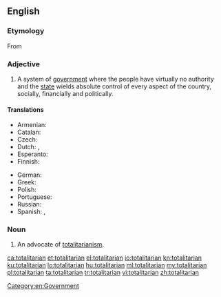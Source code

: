 ==English==

===Etymology===
From {{etyl|it|en}} {{term|totalitario||lang=it|complete, absolute, totalitarian}} {{suffix||an}}

===Adjective===
{{en-adj}}

# A system of [[government]] where the people have virtually no authority and the [[state]] wields absolute control of every aspect of the country, socially, financially and politically.

====Translations====
{{trans-top|related to the system of government}}
* Armenian: {{t|hy|ամբողջատիրական|tr=ambołǰatirakan|sc=Armn}}
* Catalan: {{t|ca|totalitari}}
* Czech: {{t|cs|totalitní}}
* Dutch: {{t+|nl|totalitair}}, {{t+|nl|totalitaire}}
* Esperanto: {{t|eo|totalisma}}
* Finnish: {{t|fi|totalitaarinen}}
{{trans-mid}}
* German: {{t+|de|totalitär}}
* Greek: {{t+|el|ολοκληρωτικός|m|tr=oloklirotikos}}
* Polish: {{t+|pl|totalitarny}}
* Portuguese: {{t+|pt|totalitário}}
* Russian: {{t+|ru|тоталитарный|tr=totalitárnyj|sc=Cyrl}}
* Spanish: {{t|es|totalitario|m}}, {{t|es|totalitaria|f}}
{{trans-bottom}}

===Noun===
{{en-noun}}

# An advocate of [[totalitarianism]].

[[Category:en:Government]]

[[ca:totalitarian]]
[[et:totalitarian]]
[[el:totalitarian]]
[[io:totalitarian]]
[[kn:totalitarian]]
[[ku:totalitarian]]
[[lo:totalitarian]]
[[hu:totalitarian]]
[[ml:totalitarian]]
[[my:totalitarian]]
[[pl:totalitarian]]
[[ta:totalitarian]]
[[tr:totalitarian]]
[[vi:totalitarian]]
[[zh:totalitarian]]